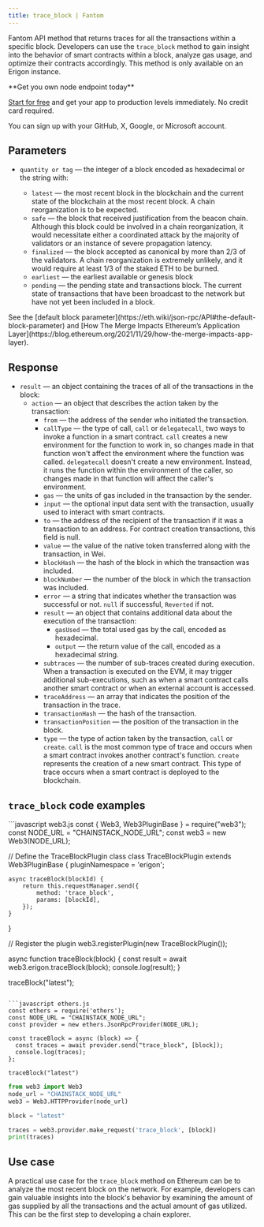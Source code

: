 ---
title: trace_block | Fantom
---

Fantom API method that returns traces for all the transactions within a specific block. Developers can use the `trace_block` method to gain insight into the behavior of smart contracts within a block, analyze gas usage, and optimize their contracts accordingly. This method is only available on an Erigon instance.

<Check>
**Get you own node endpoint today**

[Start for free](https://console.chainstack.com/) and get your app to production levels immediately. No credit card required.

You can sign up with your GitHub, X, Google, or Microsoft account.
</Check>


## Parameters

* `quantity or tag` — the integer of a block encoded as hexadecimal or the string with:

  + `latest` — the most recent block in the blockchain and the current state of the blockchain at the most recent block. A chain reorganization is to be expected.
  + `safe` — the block that received justification from the beacon chain. Although this block could be involved in a chain reorganization, it would necessitate either a coordinated attack by the majority of validators or an instance of severe propagation latency.
  + `finalized` — the block accepted as canonical by more than 2/3 of the validators. A chain reorganization is extremely unlikely, and it would require at least 1/3 of the staked ETH to be burned.
  + `earliest` — the earliest available or genesis block
  + `pending` — the pending state and transactions block. The current state of transactions that have been broadcast to the network but have not yet been included in a block.

<Note>
See the [default block parameter](https://eth.wiki/json-rpc/API#the-default-block-parameter) and [How The Merge Impacts Ethereum’s Application Layer](https://blog.ethereum.org/2021/11/29/how-the-merge-impacts-app-layer).
</Note>


## Response

* `result` — an object containing the traces of all of the transactions in the block:
  + `action` — an object that describes the action taken by the transaction:
    - `from` — the address of the sender who initiated the transaction.
    - `callType` — the type of call, `call` or `delegatecall`, two ways to invoke a function in a smart contract. `call` creates a new environment for the function to work in, so changes made in that function won't affect the environment where the function was called. `delegatecall` doesn't create a new environment. Instead, it runs the function within the environment of the caller, so changes made in that function will affect the caller's environment.
    - `gas` — the units of gas included in the transaction by the sender.
    - `input` — the optional input data sent with the transaction, usually used to interact with smart contracts.
    - `to` — the address of the recipient of the transaction if it was a transaction to an address. For contract creation transactions, this field is null.
    - `value` — the value of the native token transferred along with the transaction, in Wei.
    - `blockHash` — the hash of the block in which the transaction was included.
    - `blockNumber` — the number of the block in which the transaction was included.
    - `error` — a string that indicates whether the transaction was successful or not. `null` if successful, `Reverted` if not.
    - `result` — an object that contains additional data about the execution of the transaction:
      * `gasUsed` — the total used gas by the call, encoded as hexadecimal.
      * `output` — the return value of the call, encoded as a hexadecimal string.
    - `subtraces` — the number of sub-traces created during execution. When a transaction is executed on the EVM, it may trigger additional sub-executions, such as when a smart contract calls another smart contract or when an external account is accessed.
    - `traceAddress` — an array that indicates the position of the transaction in the trace.
    - `transactionHash` — the hash of the transaction.
    - `transactionPosition` — the position of the transaction in the block.
    - `type` — the type of action taken by the transaction, `call` or `create`. `call`  is the most common type of trace and occurs when a smart contract invokes another contract's function. `create` represents the creation of a new smart contract. This type of trace occurs when a smart contract is deployed to the blockchain.

## `trace_block` code examples

<CodeGroup>
```javascript web3.js
const { Web3, Web3PluginBase } = require("web3");
const NODE_URL = "CHAINSTACK_NODE_URL";
const web3 = new Web3(NODE_URL);

// Define the TraceBlockPlugin class
class TraceBlockPlugin extends Web3PluginBase {
    pluginNamespace = 'erigon';

    async traceBlock(blockId) {
        return this.requestManager.send({
            method: 'trace_block',
            params: [blockId],
        });
    }
}

// Register the plugin
web3.registerPlugin(new TraceBlockPlugin());

async function traceBlock(block) {
    const result = await web3.erigon.traceBlock(block);
    console.log(result);
}

traceBlock("latest");
```

```javascript ethers.js
const ethers = require('ethers');
const NODE_URL = "CHAINSTACK_NODE_URL";
const provider = new ethers.JsonRpcProvider(NODE_URL);

const traceBlock = async (block) => {
  const traces = await provider.send("trace_block", [block]);
  console.log(traces);
};

traceBlock("latest")
```

```python web3.py
from web3 import Web3  
node_url = "CHAINSTACK_NODE_URL" 
web3 = Web3.HTTPProvider(node_url)

block = "latest"

traces = web3.provider.make_request('trace_block', [block])
print(traces)
```
</CodeGroup>


## Use case

A practical use case for the `trace_block` method on Ethereum can be to analyze the most recent block on the network. For example, developers can gain valuable insights into the block's behavior by examining the amount of gas supplied by all the transactions and the actual amount of gas utilized. This can be the first step to developing a chain explorer.

